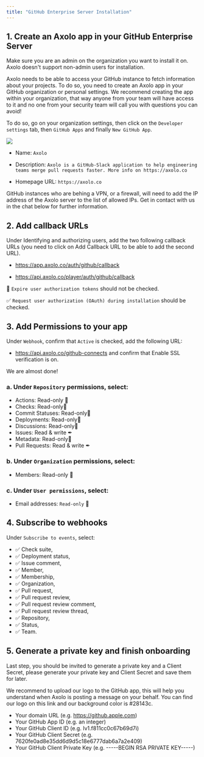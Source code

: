 ```yaml
---
title: "GitHub Enterprise Server Installation"
---
```


## 1. Create an Axolo app in your GitHub Enterprise Server

<Warning>
  Make sure you are an admin on the organization you want to install it on.
  Axolo doesn't support non-admin users for installation.
</Warning>

Axolo needs to be able to access your GitHub instance to fetch information about your projects. To do so, you need to create an Axolo app in your GitHub organization or personal settings. We recommend creating the app within your organization, that way anyone from your team will have access to it and no one from your security team will call you with questions you can avoid!

To do so, go on your organization settings, then click on the `Developer settings` tab, then `GitHub Apps` and finally `New GitHub App`.

![](/images/github-enterprise-server-app.webp)

- Name: `Axolo`

- Description: `Axolo is a GitHub-Slack application to help engineering teams merge pull requests faster. More info on https://axolo.co`

- Homepage URL: `https://axolo.co`

<Tip>
  GitHub instances who are behing a VPN, or a firewall, will need to add the IP
  address of the Axolo server to the list of allowed IPs. Get in contact with us
  in the chat below for further information.
</Tip>

## 2. Add callback URLs

Under Identifying and authorizing users, add the two following callback URLs (you need to click on Add Callback URL to be able to add the second URL).

- https://app.axolo.co/auth/github/callback

- https://api.axolo.co/player/auth/github/callback

🔳 `Expire user authorization tokens` should not be checked.

✅ `Request user authorization (OAuth) during installation` should be checked.

## 3. Add Permissions to your app

Under `Webhook`, confirm that `Active` is checked, add the following URL:

- https://api.axolo.co/github-connects and confirm that Enable SSL verification is on.

We are almost done!

### a. Under `Repository` permissions, select:

- Actions: Read-only 🔎
- Checks: Read-only🔎
- Commit Statuses: Read-only🔎
- Deployments: Read-only🔎
- Discussions: Read-only🔎
- Issues: Read & write ✒
- Metadata: Read-only🔎
- Pull Requests: Read & write ✒

### b. Under `Organization` permissions, select:

- Members: Read-only 🔎

### c. Under `User permissions`, select:

- Email addresses: `Read-only` 🔎

## 4. Subscribe to webhooks

Under `Subscribe to events`, select:

- ✅ Check suite,
- ✅ Deployment status,
- ✅ Issue comment,
- ✅ Member,
- ✅ Membership,
- ✅ Organization,
- ✅ Pull request,
- ✅ Pull request review,
- ✅ Pull request review comment,
- ✅ Pull request review thread,
- ✅ Repository,
- ✅ Status,
- ✅ Team.

## 5. Generate a private key and finish onboarding

Last step, you should be invited to generate a private key and a Client Secret, please generate your private key and Client Secret and save them for later.

We recommend to upload our logo to the GitHub app, this will help you understand when Axolo is posting a message on your behalf. You can find our logo on this link and our background color is #28143c.

- Your domain URL (e.g. https://github.apple.com)
- Your GitHub App ID (e.g. an integer)
- Your GitHub Client ID (e.g. Iv1.f811cc0c67b69d7i)
- Your GitHub Client Secret (e.g. 7620fe0ad8e35dd6d9d5c18e6777dab6a7a2e409)
- Your GitHub Client Private Key (e.g. -----BEGIN RSA PRIVATE KEY-----)
